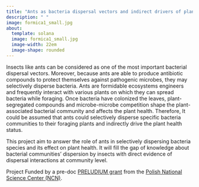 ```yaml
---
title: "Ants as bacteria dispersal vectors and indirect drivers of plant health"
description: " "
image: formica1_small.jpg
about:
  template: solana
  image: formica1_small.jpg
  image-width: 22em
  image-shape: rounded
---
```


Insects like ants can be considered as one of the most important bacterial dispersal vectors. Moreover, because ants are able to produce antibiotic compounds to protect themselves against pathogenic microbes, they may selectively disperse bacteria. Ants are formidable ecosystems engineers and frequently interact with various plants on which they can spread bacteria while foraging. Once bacteria have colonized the leaves, plant-segregated compounds and microbe-microbe competition shape the plant-associated bacterial community and affects the plant health. Therefore, It could be assumed that ants could selectively disperse specific bacteria communities to their foraging plants and indirectly drive the plant health status.

This project aim to answer the role of ants in selectively dispersing bacteria species and its effect on plant health. It will fill the gap of knowledge about bacterial communities' dispersion by insects with direct evidence of dispersal interactions at community level.

Project Funded by a pre-doc [PRELUDIUM grant](https://ncn.gov.pl/en/finansowanie-nauki/konkursy/typy/2) from the [Polish National Science Center (NCN)](https://www.ncn.gov.pl/en).
